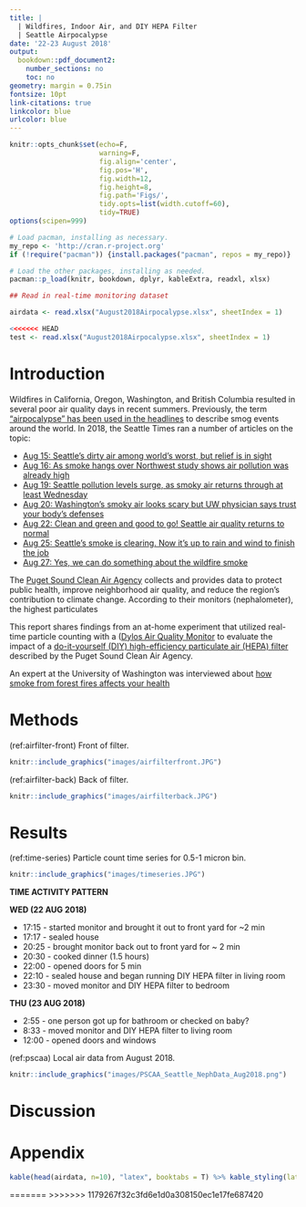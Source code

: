 ```yaml
---
title: |
  | Wildfires, Indoor Air, and DIY HEPA Filter 
  | Seattle Airpocalypse
date: '22-23 August 2018'
output:
  bookdown::pdf_document2:
    number_sections: no
    toc: no
geometry: margin = 0.75in
fontsize: 10pt
link-citations: true
linkcolor: blue
urlcolor: blue
---
```


```r
knitr::opts_chunk$set(echo=F, 
                      warning=F, 
                      fig.align='center', 
                      fig.pos='H',
                      fig.width=12, 
                      fig.height=8, 
                      fig.path='Figs/', 
                      tidy.opts=list(width.cutoff=60),
                      tidy=TRUE)
options(scipen=999)
```

```r
# Load pacman, installing as necessary.
my_repo <- 'http://cran.r-project.org'
if (!require("pacman")) {install.packages("pacman", repos = my_repo)}

# Load the other packages, installing as needed.
pacman::p_load(knitr, bookdown, dplyr, kableExtra, readxl, xlsx)
```

```r

## Read in real-time monitoring dataset

airdata <- read.xlsx("August2018Airpocalypse.xlsx", sheetIndex = 1)

<<<<<<< HEAD
test <- read.xlsx("August2018Airpocalypse.xlsx", sheetIndex = 1)


```

# Introduction

Wildfires in California, Oregon, Washington, and British Columbia resulted in several poor air quality days in recent summers. Previously, the term ["airpocalypse" has been used in the headlines](https://abcnews.go.com/International/460-million-chinese-residents-suffering-airpocalypse/story?id=44329107) to describe smog events around the world. In 2018, the Seattle Times ran a number of articles on the topic:

* [Aug 15: Seattle’s dirty air among world’s worst, but relief is in sight](https://www.seattletimes.com/seattle-news/weather/smoke-to-clear-up-from-seattle-skies-but-threatens-return-next-week/)
* [Aug 16: As smoke hangs over Northwest study shows air pollution was already high](https://www.seattletimes.com/seattle-news/environment/as-smoke-hangs-over-northwest-study-shows-air-pollution-was-already-high/)
* [Aug 19: Seattle pollution levels surge, as smoky air returns through at least Wednesday](https://www.seattletimes.com/seattle-news/environment/smoky-air-returns-to-seattle-through-at-least-wednesday/)
* [Aug 20: Washington's smoky air looks scary but UW physician says trust your body's defenses](https://www.seattletimes.com/seattle-news/health/washingtons-smoky-air-looks-scary-but-uw-physician-says-trust-your-bodys-defenses/)
* [Aug 22: Clean and green and good to go! Seattle air quality returns to normal](https://www.seattletimes.com/seattle-news/weather/seattle-weather-on-verge-of-major-shift-back-to-normal/)
* [Aug 25: Seattle's smoke is clearing. Now it's up to rain and wind to finish the job](https://www.seattletimes.com/seattle-news/changing-winds-bring-smoke-back-to-seattle-could-stay-through-sunday/)
* [Aug 27: Yes, we can do something about the wildfire smoke](https://www.seattletimes.com/opinion/yes-we-can-do-something-about-the-wildfire-smoke/) 

The [Puget Sound Clean Air Agency](https://www.pscleanair.org/35/About-Us) collects and provides data to protect public health, improve neighborhood air quality, and reduce the region’s contribution to climate change. According to their monitors (nephalometer), the highest particulates 

This report shares findings from an at-home experiment that utilized real-time particle counting with a ([Dylos Air Quality Monitor](http://www.dylosproducts.com/learnabout.html) to evaluate the impact of a [do-it-yourself (DIY) high-efficiency particulate air (HEPA) filter](https://www.king5.com/article/news/local/this-diy-air-filter-for-wildfire-smoke-is-less-than-20/281-584346009) described by the Puget Sound Clean Air Agency.

An expert at the University of Washington was interviewed about [how smoke from forest fires affects your health](https://rightasrain.uwmedicine.org/well/health/forest-fire-smoke-health?mkt_tok=eyJpIjoiWXpjME5EQmtOakJpTldWaiIsInQiOiJZVGdrZ2NyaDlvZ2N6dDFzalo1dXE1MDg4SWRvTVkxTHpqUGtKY3pxSVZ0U0QwTjFUcXV4aEtaYTVuYlpsdGJTQkJKOTVcL0xqcUxEeVMrdnR5T0JSXC92a1ZDWjJ4OGN3R2JKa3YyKzVnRmdTeEwyOGVLVmNKME1yaUd4OVZCcURYIn0%3D)

# Methods

(ref:airfilter-front) Front of filter. 

```r
knitr::include_graphics("images/airfilterfront.JPG")
```

(ref:airfilter-back) Back of filter. 

```r
knitr::include_graphics("images/airfilterback.JPG")
```

# Results

(ref:time-series) Particle count time series for 0.5-1 micron bin. 

```r
knitr::include_graphics("images/timeseries.JPG")
```

\newpage

**TIME ACTIVITY PATTERN**

**WED (22 AUG 2018)**

* 17:15 - started monitor and brought it out to front yard for ~2 min
* 17:17 - sealed house
* 20:25 - brought monitor back out to front yard for ~ 2 min
* 20:30 - cooked dinner (1.5 hours)
* 22:00 - opened doors for 5 min
* 22:10 - sealed house and began running DIY HEPA filter in living room
* 23:30 - moved monitor and DIY HEPA filter to bedroom

**THU (23 AUG 2018)**

* 2:55  - one person got up for bathroom or checked on baby?
* 8:33  - moved monitor and DIY HEPA filter to living room
* 12:00 - opened doors and windows

(ref:pscaa) Local air data from August 2018. 

```r
knitr::include_graphics("images/PSCAA_Seattle_NephData_Aug2018.png")
```

# Discussion

\newpage

# Appendix

```r

kable(head(airdata, n=10), "latex", booktabs = T) %>% kable_styling(latex_options = "striped")
```
=======
>>>>>>> 1179267f32c3fd6e1d0a308150ec1e17fe687420
